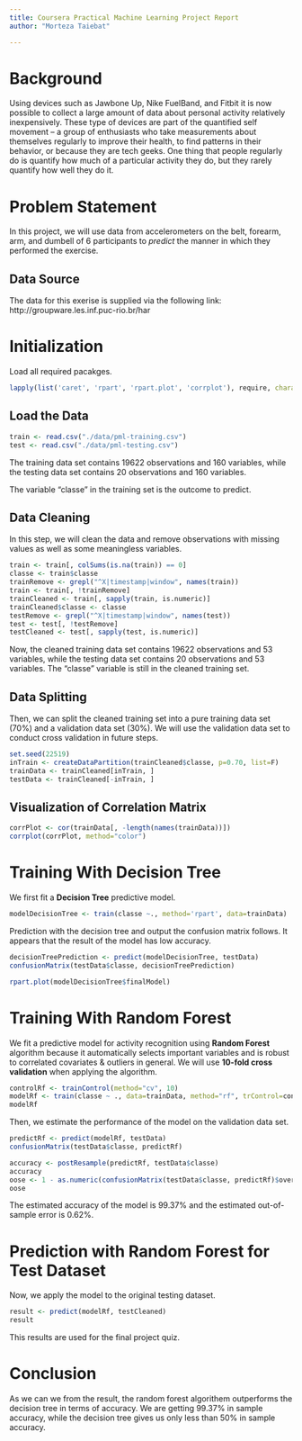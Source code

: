 ```yaml
---
title: Coursera Practical Machine Learning Project Report
author: "Morteza Taiebat"

---
```


# Background
Using devices such as Jawbone Up, Nike FuelBand, and Fitbit it is now possible to collect a large amount of data about personal activity relatively inexpensively. These type of devices are part of the quantified self movement – a group of enthusiasts who take measurements about themselves regularly to improve their health, to find patterns in their behavior, or because they are tech geeks. One thing that people regularly do is quantify how much of a particular activity they do, but they rarely quantify how well they do it.  

# Problem Statement
In this project, we will use data from accelerometers on the belt, forearm, arm, and dumbell of 6 participants to *predict* the manner in which they performed the exercise.  

## Data Source
The data for this exerise is supplied via the following link:
http://groupware.les.inf.puc-rio.br/har


# Initialization
Load all required pacakges.
```r
lapply(list('caret', 'rpart', 'rpart.plot', 'corrplot'), require, character.only = TRUE)
```

## Load the Data
```r
train <- read.csv("./data/pml-training.csv")
test <- read.csv("./data/pml-testing.csv")
```
The training data set contains 19622 observations and 160 variables, while the testing data set contains 20 observations and 160 variables. 

The variable "classe"  in the training set is the outcome to predict. 

## Data Cleaning 
In this step, we will clean the data and remove observations with missing values as well as some meaningless variables.

```r
train <- train[, colSums(is.na(train)) == 0] 
classe <- train$classe
trainRemove <- grepl("^X|timestamp|window", names(train))
train <- train[, !trainRemove]
trainCleaned <- train[, sapply(train, is.numeric)]
trainCleaned$classe <- classe
testRemove <- grepl("^X|timestamp|window", names(test))
test <- test[, !testRemove]
testCleaned <- test[, sapply(test, is.numeric)]
```
Now, the cleaned training data set contains 19622 observations and 53 variables, while the testing data set contains 20 observations and 53 variables. The "classe" variable is still in the cleaned training set.

## Data Splitting
Then, we can split the cleaned training set into a pure training data set (70%) and a validation data set (30%). We will use the validation data set to conduct cross validation in future steps.  
```r
set.seed(22519)
inTrain <- createDataPartition(trainCleaned$classe, p=0.70, list=F)
trainData <- trainCleaned[inTrain, ]
testData <- trainCleaned[-inTrain, ]
```


## Visualization of Correlation Matrix   
```r
corrPlot <- cor(trainData[, -length(names(trainData))])
corrplot(corrPlot, method="color")
```


# Training With **Decision Tree**
We first fit a **Decision Tree** predictive model.
```r
modelDecisionTree <- train(classe ~., method='rpart', data=trainData)
```

Prediction with the decision tree and output the confusion matrix follows. It appears that the result of the model has low accuracy.
```r
decisionTreePrediction <- predict(modelDecisionTree, testData)
confusionMatrix(testData$classe, decisionTreePrediction)
```

```r
rpart.plot(modelDecisionTree$finalModel)
```


# Training With **Random Forest**
We fit a predictive model for activity recognition using **Random Forest** algorithm because it automatically selects important variables and is robust to correlated covariates & outliers in general. We will use **10-fold cross validation** when applying the algorithm.  
```r
controlRf <- trainControl(method="cv", 10)
modelRf <- train(classe ~ ., data=trainData, method="rf", trControl=controlRf, ntree=250)
modelRf
```
Then, we estimate the performance of the model on the validation data set.  
```r
predictRf <- predict(modelRf, testData)
confusionMatrix(testData$classe, predictRf)
```
```r
accuracy <- postResample(predictRf, testData$classe)
accuracy
oose <- 1 - as.numeric(confusionMatrix(testData$classe, predictRf)$overall[1])
oose
```
The estimated accuracy of the model is 99.37% and the estimated out-of-sample error is 0.62%.

# Prediction with **Random Forest** for Test Dataset
Now, we apply the model to the original testing dataset. 
```r
result <- predict(modelRf, testCleaned)
result
```  
This results are used for the final project quiz.

# Conclusion
As we can we from the result, the random forest algorithem outperforms the decision tree in terms of accuracy. We are getting 99.37% in sample accuracy, while the decision tree gives us only less than 50% in sample accuracy.

